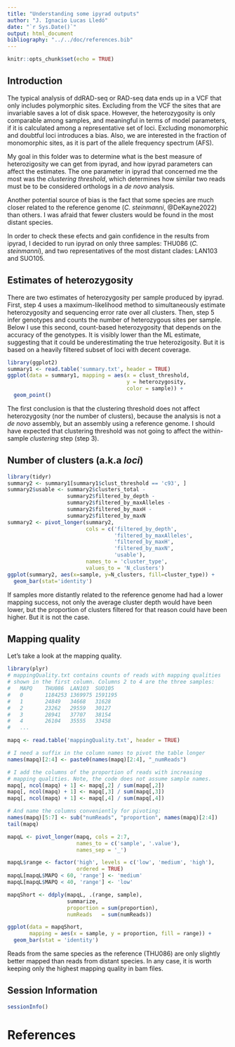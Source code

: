 ```yaml
---
title: "Understanding some ipyrad outputs"
author: "J. Ignacio Lucas Lledó"
date: "`r Sys.Date()`"
output: html_document
bibliography: "../../doc/references.bib"
---
```


```r
knitr::opts_chunk$set(echo = TRUE)
```

## Introduction

The typical analysis of ddRAD-seq or RAD-seq data ends up in a VCF
that only includes polymorphic sites. Excluding from the VCF the sites
that are invariable saves a lot of disk space. However, the heterozygosity
is only comparable among samples, and meaningful in terms of model
parameters, if it is calculated among a representative set of loci.
Excluding monomorphic and doubtful loci introduces a bias. Also, we
are interested in the fraction of monomorphic sites, as it is part
of the allele frequency spectrum (AFS).

My goal in this folder was to determine what is the best measure of
heterozigosity we can get from ipyrad, and how ipyrad parameters can
affect the estimates. The one parameter in ipyrad that concerned me
the most was the *clustering threshold*, which determines how similar
two reads must be to be considered orthologs in a *de novo* analysis.

Another potential source of bias is the fact that some species are
much closer related to the reference genome (*C. steinmanni*,
@DeKayne2022) than others. I was afraid that fewer clusters would
be found in the most distant species.

In order to check these efects and gain confidence in the results
from ipyrad, I decided to run ipyrad on only three samples: THU086
(*C. steinmanni*), and two representatives of the most distant
clades: LAN103 and SUO105.

## Estimates of heterozygosity

There are two estimates of heterozygosity per sample produced by
ipyrad. First, step 4 uses a maximum-likelihood method to
simultaneously estimate heterozygosity and sequencing error rate
over all clusters. Then, step 5 infer genotypes and counts the
number of heterozygous sites per sample. Below I use this second,
count-based heterozygosity that depends on the accuracy of the
genotypes. It is visibly lower than the ML estimate, suggesting
that it could be underestimating the true heterozigosity. But it
is based on a heavily filtered subset of loci with decent coverage.

```r
library(ggplot2)
summary1 <- read.table('summary.txt', header = TRUE)
ggplot(data = summary1, mapping = aes(x = clust_threshold,
                                      y = heterozygosity,
                                      color = sample)) +
  geom_point()
```

The first conclusion is that the clustering threshold does not
affect heterozygosity (nor the number of clusters), because the
analysis is not a *de novo* assembly, but an assembly using a
reference genome. I should have expected that clustering threshold
was not going to affect the within-sample *clustering* step (step 3).

## Number of clusters (a.k.a *loci*)

```r
library(tidyr)
summary2 <- summary1[summary1$clust_threshold == 'c93', ]
summary2$usable <- summary2$clusters_total -
                   summary2$filtered_by_depth -
                   summary2$filtered_by_maxAlleles -
                   summary2$filtered_by_maxH -
                   summary2$filtered_by_maxN
summary2 <- pivot_longer(summary2,
                         cols = c('filtered_by_depth',
                                  'filtered_by_maxAlleles',
                                  'filtered_by_maxH',
                                  'filtered_by_maxN',
                                  'usable'),
                         names_to = 'cluster_type',
                         values_to = 'N_clusters')
ggplot(summary2, aes(x=sample, y=N_clusters, fill=cluster_type)) +
  geom_bar(stat='identity')
```

If samples more distantly related to the reference genome had had a lower
mapping success, not only the average cluster depth would have been lower,
but the proportion of clusters filtered for that reason could have been
higher. But it is not the case.

## Mapping quality

Let's take a look at the mapping quality.

```r
library(plyr)
# mappingQuality.txt contains counts of reads with mapping qualities
# shown in the first column. Columns 2 to 4 are the three samples:
#   MAPQ    THU086  LAN103  SUO105
#   0       1184253 1369975 1591195
#   1       24849   34668   31628
#   2       23262   29559   30127
#   3       28941   37707   38154
#   4       26104   35555   33458
#   ...

mapq <- read.table('mappingQuality.txt', header = TRUE)

# I need a suffix in the column names to pivot the table longer
names(mapq)[2:4] <- paste0(names(mapq)[2:4], "_numReads")

# I add the columns of the proportion of reads with increasing
# mapping qualities. Note, the code does not assume sample names.
mapq[, ncol(mapq) + 1] <- mapq[,2] / sum(mapq[,2])
mapq[, ncol(mapq) + 1] <- mapq[,3] / sum(mapq[,3])
mapq[, ncol(mapq) + 1] <- mapq[,4] / sum(mapq[,4])

# And name the columns conveniently for pivoting:
names(mapq)[5:7] <- sub("numReads", "proportion", names(mapq)[2:4])
tail(mapq)

mapqL <- pivot_longer(mapq, cols = 2:7,
                      names_to = c('sample', '.value'),
                      names_sep = '_')

mapqL$range <- factor('high', levels = c('low', 'medium', 'high'),
                      ordered = TRUE)
mapqL[mapqL$MAPQ < 60, 'range'] <- 'medium'
mapqL[mapqL$MAPQ < 40, 'range'] <- 'low'

mapqShort <- ddply(mapqL, .(range, sample),
                   summarize,
                   proportion = sum(proportion),
                   numReads   = sum(numReads))

ggplot(data = mapqShort,
       mapping = aes(x = sample, y = proportion, fill = range)) +
  geom_bar(stat = 'identity')
```

Reads from the same species as the reference (THU086) are only
slightly better mapped than reads from distant species. In any
case, it is worth keeping only the highest mapping quality in
bam files.

## Session Information

```r
sessionInfo()
```

# References
